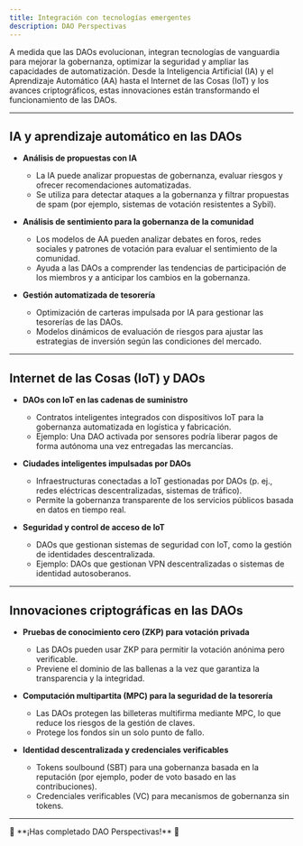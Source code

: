 ```yaml
---
title: Integración con tecnologías emergentes
description: DAO Perspectivas
---
```


A medida que las DAOs evolucionan, integran tecnologías de vanguardia para mejorar la gobernanza, optimizar la seguridad y ampliar las capacidades de automatización. Desde la Inteligencia Artificial (IA) y el Aprendizaje Automático (AA) hasta el Internet de las Cosas (IoT) y los avances criptográficos, estas innovaciones están transformando el funcionamiento de las DAOs.

---

## IA y aprendizaje automático en las DAOs

- **Análisis de propuestas con IA**
  - La IA puede analizar propuestas de gobernanza, evaluar riesgos y ofrecer recomendaciones automatizadas.
  - Se utiliza para detectar ataques a la gobernanza y filtrar propuestas de spam (por ejemplo, sistemas de votación resistentes a Sybil).

- **Análisis de sentimiento para la gobernanza de la comunidad**
  - Los modelos de AA pueden analizar debates en foros, redes sociales y patrones de votación para evaluar el sentimiento de la comunidad.
  - Ayuda a las DAOs a comprender las tendencias de participación de los miembros y a anticipar los cambios en la gobernanza.

- **Gestión automatizada de tesorería**
  - Optimización de carteras impulsada por IA para gestionar las tesorerías de las DAOs.
  - Modelos dinámicos de evaluación de riesgos para ajustar las estrategias de inversión según las condiciones del mercado.

---

## Internet de las Cosas (IoT) y DAOs

- **DAOs con IoT en las cadenas de suministro**
  - Contratos inteligentes integrados con dispositivos IoT para la gobernanza automatizada en logística y fabricación.
  - Ejemplo: Una DAO activada por sensores podría liberar pagos de forma autónoma una vez entregadas las mercancías.

- **Ciudades inteligentes impulsadas por DAOs**
  - Infraestructuras conectadas a IoT gestionadas por DAOs (p. ej., redes eléctricas descentralizadas, sistemas de tráfico).
  - Permite la gobernanza transparente de los servicios públicos basada en datos en tiempo real.

- **Seguridad y control de acceso de IoT**
  - DAOs que gestionan sistemas de seguridad con IoT, como la gestión de identidades descentralizada.
  - Ejemplo: DAOs que gestionan VPN descentralizadas o sistemas de identidad autosoberanos.

---

## Innovaciones criptográficas en las DAOs

- **Pruebas de conocimiento cero (ZKP) para votación privada**
  - Las DAOs pueden usar ZKP para permitir la votación anónima pero verificable.
  - Previene el dominio de las ballenas a la vez que garantiza la transparencia y la integridad.

- **Computación multipartita (MPC) para la seguridad de la tesorería**
  - Las DAOs protegen las billeteras multifirma mediante MPC, lo que reduce los riesgos de la gestión de claves.
  - Protege los fondos sin un solo punto de fallo.

- **Identidad descentralizada y credenciales verificables**
  - Tokens soulbound (SBT) para una gobernanza basada en la reputación (por ejemplo, poder de voto basado en las contribuciones).
  - Credenciales verificables (VC) para mecanismos de gobernanza sin tokens.

---

<div style={{ textAlign: 'center' }}>
🔖 **¡Has completado DAO Perspectivas!** 🔖
</div>
